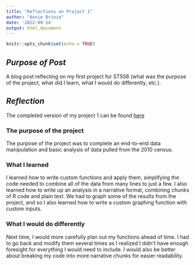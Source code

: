 ```yaml
---
title: "Reflections on Project 1"
author: "Annie Brinza"
date: '2022-09-14'
output: html_document
---
```


```r
knitr::opts_chunk$set(echo = TRUE)
```

## *Purpose of Post*
A blog post reflecting on my first project for ST558 (what was the purpose of the project, what did I learn, what I would do differently, etc.).

## *Reflection*
The completed version of my project 1 can be found [here]()

### The purpose of the project
The purpose of the project was to complete an end-to-end data manipulation and basic analysis of data pulled from the 2010 census. 

### What I learned
I learned how to write custom functions and apply them, simplifying the code needed to combine all of the data from many lines to just a few. I also learned how to write up an analysis in a narrative format, combining chunks of R code and plain text. We had to graph some of the results from the project, and so I also learned how to write a custom graphing function with custom inputs.

### What I would do differently
Next time, I would more carefully plan out my functions ahead of time. I had to go back and modify them several times as I realized I didn't have enough foresight for everything I would need to include. I would also be better about breaking my code into more narrative chunks for easier readability. 